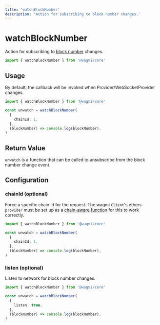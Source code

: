 ```yaml
---
title: 'watchBlockNumber'
description: 'Action for subscribing to block number changes.'
---
```



# watchBlockNumber

Action for subscribing to [block number](/core/actions/fetchBlockNumber) changes.

```ts
import { watchBlockNumber } from '@wagmi/core'
```

## Usage

By default, the callback will be invoked when Provider/WebSocketProvider changes.

```ts
import { watchBlockNumber } from '@wagmi/core'

const unwatch = watchBlockNumber(
  {
    chainId: 1,
  },
  (blockNumber) => console.log(blockNumber),
)
```

## Return Value

`unwatch` is a function that can be called to unsubscribe from the block number change event.

## Configuration

### chainId (optional)

Force a specific chain id for the request. The wagmi `Client`'s ethers `provider` must be set up as a [chain-aware function](/core/client#provider-optional) for this to work correctly.

```ts {5}
import { watchBlockNumber } from '@wagmi/core'

const unwatch = watchBlockNumber(
  {
    chainId: 1,
  },
  (blockNumber) => console.log(blockNumber),
)
```

### listen (optional)

Listen to network for block number changes.

```ts {5}
import { watchBlockNumber } from '@wagmi/core'

const unwatch = watchBlockNumber(
  {
    listen: true,
  },
  (blockNumber) => console.log(blockNumber),
)
```
